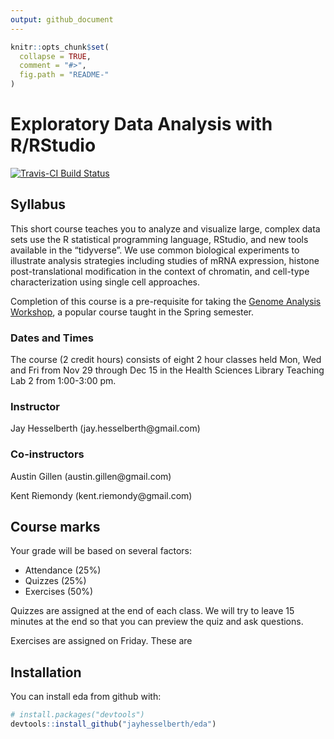 ```yaml
---
output: github_document
---
```


```r
knitr::opts_chunk$set(
  collapse = TRUE,
  comment = "#>",
  fig.path = "README-"
)
```

# Exploratory Data Analysis with R/RStudio

[![Travis-CI Build Status](https://travis-ci.org/jayhesselberth/eda.svg?branch=master)](https://travis-ci.org/jayhesselberth/eda)

## Syllabus

This short course teaches you to analyze and visualize large, complex data sets use the R statistical programming language, RStudio, and new tools available in the "tidyverse". We use common biological experiments to illustrate analysis strategies including studies of mRNA expression, histone post-translational modification in the context of chromatin, and cell-type characterization using single cell approaches.

Completion of this course is a pre-requisite for taking the [Genome Analysis Workshop](http://molb7621.github.io/workshop/), a popular course taught in the Spring semester.

### Dates and Times

The course (2 credit hours) consists of eight 2 hour classes held Mon, Wed and Fri from Nov 29 through Dec 15 in the Health Sciences Library Teaching Lab 2 from 1:00-3:00 pm.

### Instructor

Jay Hesselberth (jay.hesselberth@gmail.com)

### Co-instructors

Austin Gillen (austin.gillen@gmail.com)

Kent Riemondy (kent.riemondy@gmail.com) 

## Course marks

Your grade will be based on several factors:

- Attendance (25%)
- Quizzes (25%)
- Exercises (50%) 

Quizzes are assigned at the end of each class. We will try to leave 15 minutes at the end so that you can preview the quiz and ask questions.

Exercises are assigned on Friday. These are 

## Installation

You can install eda from github with:

```r
# install.packages("devtools")
devtools::install_github("jayhesselberth/eda")
```
